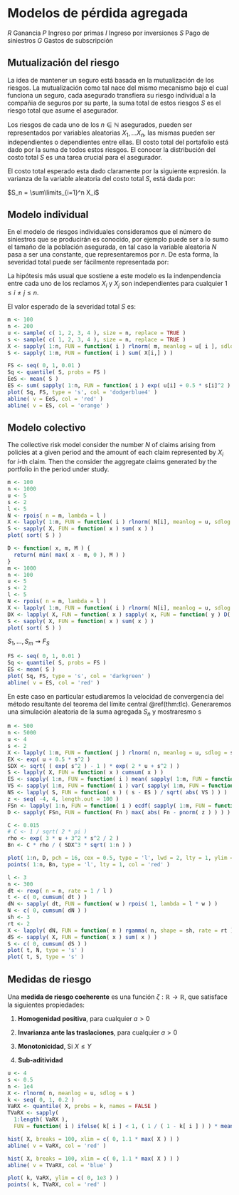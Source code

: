 <!------------------------------------------------------------------------------------------------->
# Modelos de pérdida agregada

$R$ Ganancia
$P$ Ingreso por primas
$I$ Ingreso por inversiones
$S$ Pago de siniestros
$G$ Gastos de subscripción
\begin{equation}
R = P + I - S - G
\end{equation}

## Mutualización del riesgo
La idea de mantener un seguro está basada en la mutualización de los riesgos. La mutualización 
como tal nace del mismo mecanismo bajo el cual funciona un seguro, cada asegurado transfiera 
su riesgo individual a la compañia de seguros por su parte, la suma total de estos riesgos $S$ es 
el riesgo total que asume el asegurador.

Los riesgos de cada uno de los $n \in \mathbb{N}$ asegurados, pueden ser representados por variables 
aleatorias $X_1,\ldots X_n$, las mismas pueden ser independientes o dependientes entre ellas. El 
costo total del portafolio está dado por la suma de todos estos riesgos.
\begin{equation}
S = \sum\limits_{i=1}^n X_i
\end{equation}
El conocer la distribución del costo total $S$ es una tarea crucial para el asegurador.

El costo total esperado esta dado claramente por la siguiente expresión.
\begin{equation}
\mathbb{E}[ S ]
= \mathbb{E}\left[ \sum\limits_{i=1}^n X_i \right] 
= \sum\limits_{i=1}^n \mathbb{E}\left[ X_i \right]
\end{equation}
la varianza de la variable aleatoria del costo total $S$, está dada por:
\begin{equation}
\mathbb{V}\left[ S \right]
= \mathbb{V}\left[ \sum\limits_{i=1}^n X_i \right] 
= \sum\limits_{i=1}^n \mathbb{V}\left[ X_i \right] 
+ \sum\limits_{i=1}^n \sum\limits_{j=1,j\neq i}^n \mathbb{C}\left[ X_i, X_j \right]
= \sum\limits_{i=1}^n \mathbb{V}\left[ X_i \right] 
+ 2\sum\limits_{i=1}^{n-1} \sum\limits_{j=i+1}^n \mathbb{C}\left[ X_i, X_j \right]
\end{equation}

$S_n = \sum\limits_{i=1}^n X_i$
\begin{equation}
W_n = \frac{S_n}{n}
\end{equation}

\begin{equation}
\mathbb{E}\left[ W_n \right]
= \mathbb{E}\left[ \frac{S_n}{n} \right] 
= \frac{1}{n} \mathbb{E}\left[ S_n \right]
\end{equation}

\begin{equation}
\mathbb{V}\left[ W_n \right]
= \mathbb{V}\left[ \frac{S_n}{n} \right]
= \frac{1}{n^2} \mathbb{V}\left[ S_n \right]
\end{equation}

## Modelo individual
En el modelo de riesgos individuales consideramos que el número de siniestros que se producirán es
conocido, por ejemplo puede ser a lo sumo el tamaño de la población asegurada, en tal caso la
variable aleatoria $N$ pasa a ser una constante, que representaremos por $n$. De esta forma, la
severidad total puede ser fácilmente representada por: 
\begin{equation}
  S = \sum\limits_{i=1}^n X_i
\end{equation}

La hipótesis más usual que sostiene a este modelo es la indenpendencia entre cada uno de los
reclamos $X_i$ y $X_j$ son independientes para cualquier $1 \leq i \neq j \leq n$.

El valor esperado de la severidad total $S$ es:
\begin{eqnarray*}
\mathbb{E}[S]
& = & \mathbb{E}\left[ \sum\limits_{i=1}^n X_i \right] \\
& = & \sum\limits_{i=1}^n \mathbb{E}\left[ X_i \right]
\end{eqnarray*}

```r
m <- 100
n <- 200
u <- sample( c( 1, 2, 3, 4 ), size = n, replace = TRUE )
s <- sample( c( 1, 2, 3, 4 ), size = n, replace = TRUE )
X <- sapply( 1:n, FUN = function( i ) rlnorm( m, meanlog = u[ i ], sdlog = s[ i ] ) )
S <- sapply( 1:m, FUN = function( i ) sum( X[i,] ) )
```

```r
FS <- seq( 0, 1, 0.01 )
Sq <- quantile( S, probs = FS )
EeS <- mean( S )
ES <- sum( sapply( 1:n, FUN = function( i ) exp( u[i] + 0.5 * s[i]^2 ) ) )
plot( Sq, FS, type = 's', col = 'dodgerblue4' )
abline( v = EeS, col = 'red' )
abline( v = ES, col = 'orange' )
```

## Modelo colectivo
The collective risk model consider the number $N$ of claims arising from policies at a given period
and the amount of each claim represented by $X_i$ for $i$-th claim. Then the \emph{collective risk
model} consider the aggregate claims generated by the portfolio in the period under study.
\begin{equation}
  S = \sum\limits_{i=1}^N X_i
\end{equation}

```r
m <- 100
n <- 1000
u <- 5
s <- 2
l <- 5
N <- rpois( n = m, lambda = l )
X <- lapply( 1:m, FUN = function( i ) rlnorm( N[i], meanlog = u, sdlog = s ) )
S <- sapply( X, FUN = function( x ) sum( x ) )
plot( sort( S ) )
```

```r
D <- function( x, m, M ) {
  return( min( max( x - m, 0 ), M ) )
}
m <- 1000
n <- 100
u <- 5
s <- 2
l <- 5
N <- rpois( n = m, lambda = l )
X <- lapply( 1:m, FUN = function( i ) rlnorm( N[i], meanlog = u, sdlog = s ) )
DX <- lapply( X, FUN = function( x ) sapply( x, FUN = function( y ) D( y, 10, 1000 ) ) )
S <- sapply( X, FUN = function( x ) sum( x ) )
plot( sort( S ) )
```

$S_1, \ldots, S_m \rightsquigarrow F_S$
```r
FS <- seq( 0, 1, 0.01 )
Sq <- quantile( S, probs = FS )
ES <- mean( S )
plot( Sq, FS, type = 's', col = 'darkgreen' )
abline( v = ES, col = 'red' )
```

\begin{equation}
\mathbb{E}[ S ] = \int_{\mathbb{R}_+} f_S( x )\ dx \approx \frac{1}{m} \sum\limits_{i=1}^m S_i
\end{equation}


::: {.example #exo}
En este caso en particular estudiaremos la velocidad de convergencia del método resultante del 
teorema del límite central \@ref(thm:tlc). Generaremos una simulación aleatoria de la suma
agregada $S_n$ y mostraresmo s
```r
m <- 500
n <- 5000
u <- 4
s <- 2
X <- lapply( 1:m, FUN = function( j ) rlnorm( n, meanlog = u, sdlog = s ) )
EX <- exp( u + 0.5 * s^2 )
SDX <- sqrt( ( exp( s^2 ) - 1 ) * exp( 2 * u + s^2 ) )
S <- lapply( X, FUN = function( x ) cumsum( x ) )
ES <- sapply( 1:n, FUN = function( i ) mean( sapply( 1:m, FUN = function( j ) S[[ j ]][ i ] ) ) )
VS <- sapply( 1:n, FUN = function( i ) var( sapply( 1:m, FUN = function( j ) S[[ j ]][ i ] ) ) )
NS <- lapply( S, FUN = function( s ) ( s - ES ) / sqrt( abs( VS ) ) )
z <- seq( -4, 4, length.out = 100 )
FSn <- lapply( 1:n, FUN = function( i ) ecdf( sapply( 1:m, FUN = function( j ) NS[[ j ]][ i ] ) )( z ) )
D <- sapply( FSn, FUN = function( Fn ) max( abs( Fn - pnorm( z ) ) ) )

C <- 0.015
# C <- 1 / sqrt( 2 * pi )
rho <- exp( 3 * u + 3^2 * s^2 / 2 )
Bn <- C * rho / ( SDX^3 * sqrt( 1:n ) )

plot( 1:n, D, pch = 16, cex = 0.5, type = 'l', lwd = 2, lty = 1, ylim = c( 0, 0.5 ), col = 'royalblue4' )
points( 1:n, Bn, type = 'l', lty = 1, col = 'red' )
```
:::


```r
l <- 3
n <- 300
dt <- rexp( n = n, rate = 1 / l )
t <- c( 0, cumsum( dt ) )
dN <- sapply( dt, FUN = function( w ) rpois( 1, lambda = l * w ) )
N <- c( 0, cumsum( dN ) )
sh <- 3
rt <- 2
X <- lapply( dN, FUN = function( n ) rgamma( n, shape = sh, rate = rt ) )
dS <- sapply( X, FUN = function( x ) sum( x ) )
S <- c( 0, cumsum( dS ) )
plot( t, N, type = 's' )
plot( t, S, type = 's' )
```


## Medidas de riesgo

<!------------------------------------------------------------------------------------------------->
::: {.definition #spv name="Medida de riesgo coherente"}
Una **medida de riesgo coeherente** es una función $\zeta: \mathbb{R} \longrightarrow \mathbb{R}$, 
que satisface la siguientes propiedades:

1. **Homogenidad positiva**, para cualquier $a > 0$
\begin{equation}
\zeta( a X ) = a \zeta( X )
\end{equation}

2. **Invarianza ante las traslaciones**, para cualquier $a > 0$
\begin{equation}
\zeta( \alpha X + a ) = \zeta( \alpha X ) + a
\end{equation}

3. **Monotonicidad**, Si $X \leq Y$
\begin{equation}
\zeta( X ) \leq \zeta( Y )
\end{equation}

4. **Sub-aditividad**
\begin{equation}
\zeta( X + Y ) \leq \zeta( X ) + \zeta( Y )
\end{equation}
:::

\begin{equation}
VaR_{\alpha}( X ) = F_X^{-1}( \alpha )
\end{equation}

\begin{equation}
TVaR_{\alpha}( X ) = \frac{1}{1-\alpha} \int\limits_{\alpha}^1 VaR_u( X )\ du
\end{equation}

```r
u <- 4
s <- 0.5
n <- 1e4
X <- rlnorm( n, meanlog = u, sdlog = s )
k <- seq( 0, 1, 0.2 ) 
VaRX <- quantile( X, probs = k, names = FALSE )
TVaRX <- sapply( 
  1:length( VaRX ), 
  FUN = function( i ) ifelse( k[ i ] < 1, ( 1 / ( 1 - k[ i ] ) ) * mean( X * ( X > VaRX[ i ] ) ), max( X ) ) )

hist( X, breaks = 100, xlim = c( 0, 1.1 * max( X ) ) )
abline( v = VaRX, col = 'red' )

hist( X, breaks = 100, xlim = c( 0, 1.1 * max( X ) ) )
abline( v = TVaRX, col = 'blue' )
```

```r
plot( k, VaRX, ylim = c( 0, 1e3 ) )
points( k, TVaRX, col = 'red' )
```




